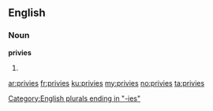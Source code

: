 ==English==

===Noun===
'''privies'''

# {{plural of|privy}}

[[Category:English plurals ending in "-ies"]]

[[ar:privies]]
[[fr:privies]]
[[ku:privies]]
[[my:privies]]
[[no:privies]]
[[ta:privies]]
